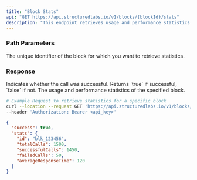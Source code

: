 ```yaml
---
title: "Block Stats"
api: "GET https://api.structuredlabs.io/v1/blocks/{blockId}/stats"
description: "This endpoint retrieves usage and performance statistics for a specific block."
---
```


### Path Parameters

<ParamField path="blockId" type="string">
  The unique identifier of the block for which you want to retrieve statistics.
</ParamField>

### Response

<ResponseField name="success" type="boolean">
  Indicates whether the call was successful. Returns `true` if successful,
  `false` if not.
</ResponseField>

<ResponseField name="stats" type="object">
  The usage and performance statistics of the specified block.
</ResponseField>

<RequestExample>

```bash Example Request
# Example Request to retrieve statistics for a specific block
curl --location --request GET 'https://api.structuredlabs.io/v1/blocks/{blockId}/stats' \
--header 'Authorization: Bearer <api_key>'
```

</RequestExample>

<ResponseExample>

```json Response
{
  "success": true,
  "stats": {
    "id": "blk_123456",
    "totalCalls": 1500,
    "successfulCalls": 1450,
    "failedCalls": 50,
    "averageResponseTime": 120
  }
}
```

</ResponseExample>
